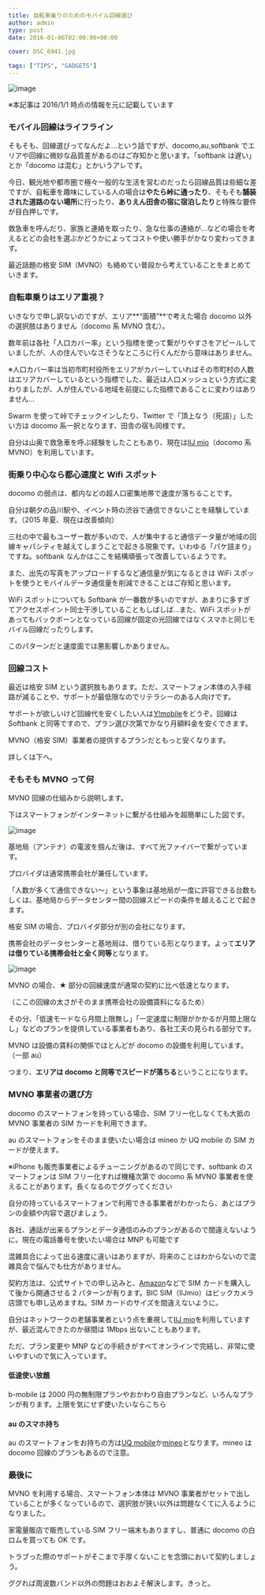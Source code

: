 ---
title: 自転車乗りのためのモバイル回線選び
author: admin
type: post
date: 2016-01-06T02:00:00+00:00

cover: DSC_6941.jpg

tags: ["TIPS", "GADGETS"]
---

![image](./DSC_6941.jpg)

※本記事は 2016/1/1 時点の情報を元に記載しています

### モバイル回線はライフライン

そもそも、回線選びってなんだよ…という話ですが、docomo,au,softbank でエリアや回線に微妙な品質差があるのはご存知かと思います。「softbank は遅い」とか「docomo は混む」とかいうアレです。

今日、観光地や都市圏で極々一般的な生活を営むのだったら回線品質は些細な差ですが、自転車を趣味にしている人の場合は**やたら峠に通ったり**、そもそも**舗装された道路のない場所**に行ったり、**ありえん田舎の宿に宿泊したり**と特殊な要件が目白押しです。

救急車を呼んだり、家族と連絡を取ったり、急な仕事の連絡が…などの場合を考えるとどの会社を選ぶかどうかによってコストや使い勝手がかなり変わってきます。

最近話題の格安 SIM（MVNO）も絡めてい普段から考えていることをまとめていきます。

### 自転車乗りはエリア重視？

いきなりで申し訳ないのですが、エリア**&#8220;面積&#8221;**で考えた場合 docomo 以外の選択肢はありません（docomo 系 MVNO 含む）。

数年前は各社「人口カバー率」という指標を使って繋がりやすさをアピールしていましたが、人の住んでいなさそうなところに行くんだから意味はありません。

※人口カバー率は当初市町村役所をエリアがカバーしていればその市町村の人数はエリアカバーしているという指標でした、最近は人口メッシュという方式に変わりましたが、人が住んでいる地域を前提にした指標であることに変わりはありません…

Swarm を使って峠でチェックインしたり、Twitter で「頂上なう（死語）」したい方は docomo 系一択となります、田舎の宿も同様です。

自分は山奥で救急車を呼ぶ経験をしたこともあり、現在は<a rel="nofollow" href="http://www.amazon.co.jp/gp/product/B00J8B7WWG/ref=as_li_ss_tl?ie=UTF8&#038;camp=247&#038;creative=7399&#038;creativeASIN=B00J8B7WWG&#038;linkCode=as2&#038;tag=gensobunya-22">IIJ mio</a>（docomo 系 MVNO）を利用しています。

### 街乗り中心なら都心速度と Wifi スポット

docomo の弱点は、都内などの超人口密集地帯で速度が落ちることです。

自分は朝夕の品川駅や、イベント時の渋谷で通信できないことを経験しています。（2015 年夏、現在は改善傾向）

三社の中で最もユーザー数が多いので、人が集中すると通信データ量が地域の回線キャパシティを越えてしまうことで起きる現象です。いわゆる「パケ詰まり」ですね。softbank なんかはここを結構頑張って改善しているようです。

また、出先の写真をアップロードするなど通信量が気になるときは WiFi スポットを使うとモバイルデータ通信量を削減できることはご存知と思います。

WiFi スポットについても Softbank が一番数が多いのですが、あまりに多すぎてアクセスポイント同士干渉していることもしばしば…また、WiFi スポットがあってもバックボーンとなっている回線が固定の光回線ではなくスマホと同じモバイル回線だったりします。

このパターンだと速度面では悪影響しかありません。

### 回線コスト

最近は格安 SIM という選択肢もあります。ただ、スマートフォン本体の入手経路が減ることや、サポートが最低限なのでリテラシーのある人向けです。

サポートが欲しいけど回線代を安くしたい人は<a href="http://ck.jp.ap.valuecommerce.com/servlet/referral?sid=3171302&pid=883913904" target="_blank"><img border="0" src="https://ad.jp.ap.valuecommerce.com/servlet/gifbanner?sid=3171302&pid=883913904" height="1" width="1" />Y!mobile</a>をどうぞ。回線は Softbank と同等ですので、プラン選び次第でかなり月額料金を安くできます。

MVNO（格安 SIM）事業者の提供するプランだともっと安くなります。

詳しくは下へ。

### そもそも MVNO って何

MVNO 回線の仕組みから説明します。

下はスマートフォンがインターネットに繋がる仕組みを超簡単にした図です。

![image](./gaiyou.png)

基地局（アンテナ）の電波を掴んだ後は、すべて光ファイバーで繋がっています。

プロバイダは通常携帯会社が兼任しています。

「人数が多くて通信できない～」という事象は基地局が一度に許容できる台数もしくは、基地局からデータセンター間の回線スピードの条件を越えることで起きます。

格安 SIM の場合、プロバイダ部分が別の会社になります。

携帯会社のデータセンターと基地局は、借りている形となります。よって**エリアは借りている携帯会社と全く同等**となります。

![image](./mvno.png)

MVNO の場合、★ 部分の回線速度が通常の契約に比べ低速となります。

（ここの回線の太さがそのまま携帯会社の設備賃料になるため）

その分、「低速モードなら月間上限無し」「一定速度に制限がかかるが月間上限なし」などのプランを提供している事業者もあり、各社工夫の見られる部分です。

MVNO は設備の賃料の関係でほとんどが docomo の設備を利用しています。（一部 au）

つまり、**エリアは docomo と同等でスピードが落ちる**ということになります。

### MVNO 事業者の選び方

docomo のスマートフォンを持っている場合、SIM フリー化しなくても大抵の MVNO 事業者の SIM カードを利用できます。

au のスマートフォンをそのまま使いたい場合は mineo か UQ mobile の SIM カードが使えます。

※iPhone も販売事業者によるチューニングがあるので同じです、softbank のスマートフォンは SIM フリー化すれば機種次第で docomo 系 MVNO 事業者を使えることがあります。長くなるのでググってください

自分の持っているスマートフォンで利用できる事業者がわかったら、あとはプランの金額や内容で選びましょう。

各社、通話が出来るプランとデータ通信のみのプランがあるので間違えないように。現在の電話番号を使いたい場合は MNP も可能です

混雑具合によって出る速度に違いはありますが、将来のことはわからないので混雑具合で悩んでも仕方がありません。

契約方法は、公式サイトでの申し込みと、<a href="http://www.amazon.co.jp/s/ref=as_li_ss_tl?_encoding=UTF8&camp=247&creative=7399&field-keywords=MVNO&linkCode=ur2&tag=gensobunya-22&url=search-alias%3Daps" target="_blank">Amazon</a>などで SIM カードを購入して後から開通させる 2 パターンが有ります。BIC SIM（IIJmio）はビックカメラ店頭でも申し込めますね。SIM カードのサイズを間違えないように。

自分はネットワークの老舗事業者という点を重視して<a rel="nofollow" href="http://www.amazon.co.jp/gp/product/B00J8B7WWG/ref=as_li_ss_tl?ie=UTF8&#038;camp=247&#038;creative=7399&#038;creativeASIN=B00J8B7WWG&#038;linkCode=as2&#038;tag=gensobunya-22">IIJ mio</a>を利用していますが、最近混んできたのか昼間は 1Mbps 出ないこともあります。

ただ、プラン変更や MNP などの手続きがすべてオンラインで完結し、非常に使いやすいので気に入っています。

<LinkBox
  isAmazonLink
  url="http://www.amazon.co.jp/exec/obidos/ASIN/B00J8B7WWG/gensobunya-22/ref=nosim/"
/>

#### 低速使い放題

b-mobile は 2000 円の無制限プランやおかわり自由プランなど、いろんなプランが有ります。上限を気にせず使いたいならこちら

<LinkBox
  isAmazonLink
  url="http://www.amazon.co.jp/exec/obidos/ASIN/B00QQ4GS3M/gensobunya-22/ref=nosim/"
/>

#### au のスマホ持ち

au のスマートフォンをお持ちの方は<a rel="nofollow" href="http://www.amazon.co.jp/gp/product/B016B4FGXE/ref=as_li_ss_tl?ie=UTF8&#038;camp=247&#038;creative=7399&#038;creativeASIN=B016B4FGXE&#038;linkCode=as2&#038;tag=gensobunya-22">UQ mobile</a>か<a rel="nofollow" href="http://www.amazon.co.jp/gp/product/B00UT26M0Q/ref=as_li_ss_tl?ie=UTF8&#038;camp=247&#038;creative=7399&#038;creativeASIN=B00UT26M0Q&#038;linkCode=as2&#038;tag=gensobunya-22">mineo</a>となります。mineo は docomo 回線のプランもあるので注意。

<LinkBox
  isAmazonLink
  url="http://www.amazon.co.jp/exec/obidos/ASIN/B016B4FGXE/gensobunya-22/ref=nosim/"
/>

### 最後に

MVNO を利用する場合、スマートフォン本体は MVNO 事業者がセットで出していることが多くなっているので、選択肢が狭い以外は問題なくてに入るようになりました。

家電量販店で販売している SIM フリー端末もありますし、普通に docomo の白ロムを買っても OK です。

トラブった際のサポートがそこまで手厚くないことを念頭において契約しましょう。

ググれば周波数バンド以外の問題はおおよそ解決します。きっと。

